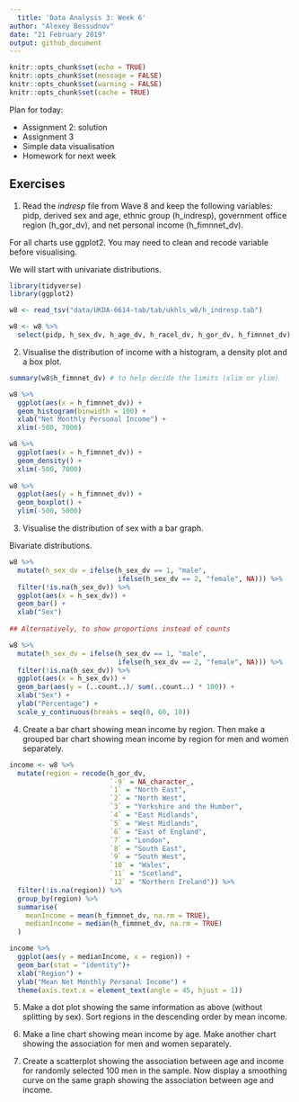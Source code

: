 ```yaml
---
  title: 'Data Analysis 3: Week 6'
author: "Alexey Bessudnov"
date: "21 February 2019"
output: github_document
---
```

  
  ```r
knitr::opts_chunk$set(echo = TRUE)
knitr::opts_chunk$set(message = FALSE)
knitr::opts_chunk$set(warning = FALSE)
knitr::opts_chunk$set(cache = TRUE)
```
Plan for today:
  
- Assignment 2: solution
- Assignment 3
- Simple data visualisation 
- Homework for next week

## Exercises

1. Read the *indresp* file from Wave 8 and keep the following variables: pidp, derived sex and age, ethnic group (h_indresp), government office region (h_gor_dv), and net personal income (h_fimnnet_dv).

For all charts use ggplot2. You may need to clean and recode variable before visualising.

We will start with univariate distributions.

```r
library(tidyverse)
library(ggplot2)

w8 <- read_tsv("data/UKDA-6614-tab/tab/ukhls_w8/h_indresp.tab")

w8 <- w8 %>% 
  select(pidp, h_sex_dv, h_age_dv, h_racel_dv, h_gor_dv, h_fimnnet_dv)
```

2. Visualise the distribution of income with a histogram, a density plot and a box plot.

```r
summary(w8$h_fimnnet_dv) # to help decide the limits (xlim or ylim)

w8 %>% 
  ggplot(aes(x = h_fimnnet_dv)) +
  geom_histogram(binwidth = 100) +
  xlab("Net Monthly Personal Income") +
  xlim(-500, 7000)

w8 %>% 
  ggplot(aes(x = h_fimnnet_dv)) +
  geom_density() +
  xlim(-500, 7000)
  
w8 %>% 
  ggplot(aes(y = h_fimnnet_dv)) +
  geom_boxplot() +
  ylim(-500, 5000)
```

3. Visualise the distribution of sex with a bar graph. 

Bivariate distributions.

```r
w8 %>% 
  mutate(h_sex_dv = ifelse(h_sex_dv == 1, "male", 
                           ifelse(h_sex_dv == 2, "female", NA))) %>% 
  filter(!is.na(h_sex_dv)) %>% 
  ggplot(aes(x = h_sex_dv)) +
  geom_bar() +
  xlab("Sex")
  
## Alternatively, to show proportions instead of counts

w8 %>% 
  mutate(h_sex_dv = ifelse(h_sex_dv == 1, "male", 
                           ifelse(h_sex_dv == 2, "female", NA))) %>% 
  filter(!is.na(h_sex_dv)) %>% 
  ggplot(aes(x = h_sex_dv)) +
  geom_bar(aes(y = (..count..)/ sum(..count..) * 100)) +
  xlab("Sex") +
  ylab("Percentage") +
  scale_y_continuous(breaks = seq(0, 60, 10))
```

4. Create a bar chart showing mean income by region. Then make a grouped bar chart showing mean income by region for men and women separately.

```r
income <- w8 %>% 
  mutate(region = recode(h_gor_dv,
                         `-9` = NA_character_,
                         `1` = "North East",
                         `2` = "North West",
                         `3` = "Yorkshire and the Humber",
                         `4` = "East Midlands",
                         `5` = "West Midlands",
                         `6` = "East of England",
                         `7` = "London",
                         `8` = "South East",
                         `9` = "South West",
                         `10` = "Wales",
                         `11` = "Scotland",
                         `12` = "Northern Ireland")) %>% 
  filter(!is.na(region)) %>% 
  group_by(region) %>% 
  summarise(
    meanIncome = mean(h_fimnnet_dv, na.rm = TRUE),
    medianIncome = median(h_fimnnet_dv, na.rm = TRUE)
  )

income %>% 
  ggplot(aes(y = medianIncome, x = region)) +
  geom_bar(stat = "identity")+
  xlab("Region") +
  ylab("Mean Net Monthly Personal Income") +
  theme(axis.text.x = element_text(angle = 45, hjust = 1))
```

5. Make a dot plot showing the same information as above (without splitting by sex). Sort regions in the descending order by mean income.

6. Make a line chart showing mean income by age. Make another chart showing the association for men and women separately.

7. Create a scatterplot showing the association between age and income for randomly selected 100 men in the sample. Now display a smoothing curve on the same graph showing the association between age and income.